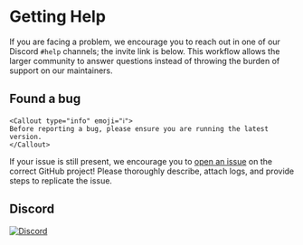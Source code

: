 
# Getting Help

If you are facing a problem, we encourage you to reach out in one of our Discord `#help` channels; the invite link is below. This workflow allows the larger community to answer questions instead of throwing the burden of support on our maintainers.

## Found a bug

    <Callout type="info" emoji="ℹ️">
    Before reporting a bug, please ensure you are running the latest version.
    </Callout>

If your issue is still present, we encourage you to [open an issue](https://github.com/unownhash) on the correct GitHub project! Please thoroughly describe, attach logs, and provide steps to replicate the issue.

## Discord

[![Discord](https://img.shields.io/discord/1083029607919386654.svg?label=&logo=discord&logoColor=ffffff&color=7389D8&labelColor=6A7EC2)](https://discord.gg/Vjze47qchG)
